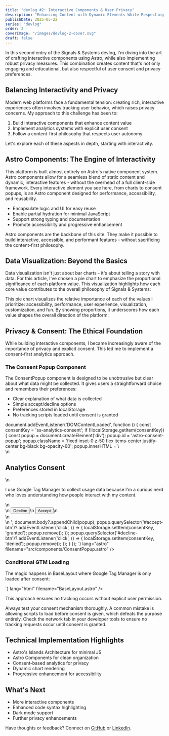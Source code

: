 ```yaml
---
title: "devlog #2: Interactive Components & User Privacy"
description: "Enhancing Content with Dynamic Elements While Respecting User Preferences"
publishDate: 2025-05-22
series: "devlog"
order: 2
coverImage: "/images/devlog-2-cover.svg"
draft: false
---
```



<p class="lead">
  In this second entry of the Signals & Systems devlog, I'm diving into the art of crafting interactive components using Astro, while also implementing robust privacy measures. This combination creates content that's not only engaging and educational, but also respectful of user consent and privacy preferences.
</p>

<h2 class="text-2xl font-bold mt-8 mb-4">Balancing Interactivity and Privacy</h2>
<p>
  Modern web platforms face a fundamental tension: creating rich, interactive experiences often involves tracking user behavior, which raises privacy concerns. My approach to this challenge has been to:
</p>
<ol class="list-decimal ml-6 my-4">
  <li>Build interactive components that enhance content value</li>
  <li>Implement analytics systems with explicit user consent</li>
  <li>Follow a content-first philosophy that respects user autonomy</li>
</ol>
<p>
  Let's explore each of these aspects in depth, starting with interactivity.
</p>

<h2 class="text-2xl font-bold mt-8 mb-4">Astro Components: The Engine of Interactivity</h2>
<p>
  This platform is built almost entirely on Astro's native component system. Astro components allow for a seamless blend of static content and dynamic, interactive features - without the overhead of a full client-side framework. Every interactive element you see here, from charts to consent popups, is an Astro component designed for performance, accessibility, and reusability.
</p>
<ul class="list-disc ml-6 my-4">
  <li>Encapsulate logic and UI for easy reuse</li>
  <li>Enable partial hydration for minimal JavaScript</li>
  <li>Support strong typing and documentation</li>
  <li>Promote accessibility and progressive enhancement</li>
</ul>
<CalloutBox type="info">
  <p>
    Astro components are the backbone of this site. They make it possible to build interactive, accessible, and performant features - without sacrificing the content-first philosophy.
  </p>
</CalloutBox>

<h2 class="text-2xl font-bold mt-8 mb-4">Data Visualization: Beyond the Basics</h2>
<p>
  Data visualization isn't just about bar charts - it's about telling a story with data. For this article, I've chosen a pie chart to emphasize the proportional significance of each platform value. This visualization highlights how each core value contributes to the overall philosophy of Signals & Systems:
</p>
<div class="my-8 p-6 bg-gradient-to-br from-blue-50 to-purple-50 rounded-lg shadow-sm">
  <ChartComponent 
    type="pie"
    data={{
      labels: ['Accessibility', 'Performance', 'User Experience', 'Visualization', 'Customization', 'Fun Factor'],
      datasets: [
        {
          label: 'Platform Value Distribution',
          data: [100, 90, 100, 80, 100, 70],
          backgroundColor: [
            'rgba(34,197,94,0.7)',
            'rgba(59,130,246,0.7)',
            'rgba(251,191,36,0.7)',
            'rgba(244,63,94,0.7)',
            'rgba(168,85,247,0.7)',
            'rgba(16,185,129,0.7)'
          ],
          borderColor: [
            'rgb(34,197,94)',
            'rgb(59,130,246)',
            'rgb(251,191,36)',
            'rgb(244,63,94)',
            'rgb(168,85,247)',
            'rgb(16,185,129)'
          ]
        }
      ]
    }}
    options={{
      plugins: {
        legend: { position: 'top' },
        title: {
          display: true,
          text: 'Signals & Systems: Platform Value Distribution',
          font: { size: 18 },
          color: '#334155',
          padding: { top: 10, bottom: 20 }
        }
      }
    }}
  />
</div>
<p>
  This pie chart visualizes the relative importance of each of the values I prioritize: accessibility, performance, user experience, visualization, customization, and fun. By showing proportions, it underscores how each value shapes the overall direction of the platform.
</p>

<h2 class="text-2xl font-bold mt-10 mb-4">Privacy & Consent: The Ethical Foundation</h2>
<p>
  While building interactive components, I became increasingly aware of the importance of privacy and explicit consent. This led me to implement a consent-first analytics approach.
</p>

<h3 class="text-xl font-semibold mt-6 mb-3">The Consent Popup Component</h3>
<p>
  The ConsentPopup component is designed to be unobtrusive but clear about what data might be collected. It gives users a straightforward choice and remembers their preferences:
</p>
<ul class="list-disc ml-6 my-4">
  <li>Clear explanation of what data is collected</li>
  <li>Simple accept/decline options</li>
  <li>Preferences stored in localStorage</li>
  <li>No tracking scripts loaded until consent is granted</li>
</ul>
<CodeBlock
  code={`---
// ConsentPopup.astro - A pure Astro consent component with no framework dependencies
---
<script>
  document.addEventListener('DOMContentLoaded', function () {
    const consentKey = 'ss-analytics-consent';
    if (!localStorage.getItem(consentKey)) {
      const popup = document.createElement('div');
      popup.id = 'astro-consent-popup';
      popup.className = 'fixed inset-0 z-50 flex items-center justify-center bg-black bg-opacity-60';
      popup.innerHTML = \
        <div class='bg-white rounded-lg shadow-lg p-6 max-w-md w-full text-gray-900' role='dialog' aria-modal='true' aria-labelledby='consent-title'>\n          <h2 id='consent-title' class='text-lg font-semibold mb-2'>Analytics Consent</h2>\n          <p class='mb-4'>I use Google Tag Manager to collect usage data because I'm a curious nerd who loves understanding how people interact with my content.</p>\n          <div class='flex gap-2 justify-end'>\n            <button id='decline-btn' class='px-4 py-2 rounded bg-gray-200 hover:bg-gray-300'>Decline</button>\n            <button id='accept-btn' class='px-4 py-2 rounded bg-blue-600 text-white hover:bg-blue-700'>Accept</button>\n          </div>\n        </div>\n      ';
      document.body?.appendChild(popup);
      popup.querySelector('#accept-btn')?.addEventListener('click', () => {
        localStorage.setItem(consentKey, 'granted');
        popup.remove();
      });
      popup.querySelector('#decline-btn')?.addEventListener('click', () => {
        localStorage.setItem(consentKey, 'denied');
        popup.remove();
      });
    }
  });
</script>`}
  lang="astro"
  filename="src/components/ConsentPopup.astro"
/>

<h3 class="text-xl font-semibold mt-6 mb-3">Conditional GTM Loading</h3>
<p>
  The magic happens in BaseLayout where Google Tag Manager is only loaded after consent:
</p>
<CodeBlock
  code={`<!-- GTM will be injected dynamically after consent -->
<div id="consent-root"></div>
<script type="module">
  // Minimal consent logic and GTM loader
  const consentKey = 'ss-analytics-consent';
  function loadGTM() {
    if (document.getElementById('gtm-script')) return;
    const s = document.createElement('script');
    s.id = 'gtm-script';
    s.async = true;
    s.src = 'https://www.googletagmanager.com/gtm.js?id=GTM-XXXXXXX';
    document.head.appendChild(s);
    // noscript fallback
    const iframe = document.createElement('iframe');
    iframe.src = 'https://www.googletagmanager.com/ns.html?id=GTM-XXXXXXX';
    iframe.height = 0;
    iframe.width = 0;
    iframe.style.display = 'none';
    iframe.style.visibility = 'hidden';
    iframe.setAttribute('aria-hidden', 'true');
    document.body.appendChild(iframe);
  }

  if (typeof window !== 'undefined') {
    const consent = localStorage.getItem(consentKey);
    if (consent === 'granted') {
      loadGTM();
    }
  }
</script>`}
  lang="html"
  filename="BaseLayout.astro"
/>
<p>
  This approach ensures no tracking occurs without explicit user permission.
</p>
<CalloutBox type="warning">
  <p>Always test your consent mechanism thoroughly. A common mistake is allowing scripts to load before consent is given, which defeats the purpose entirely. Check the network tab in your developer tools to ensure no tracking requests occur until consent is granted.</p>
</CalloutBox>

<h2 class="text-2xl font-bold mt-8 mb-4">Technical Implementation Highlights</h2>
<ul>
  <li>Astro's Islands Architecture for minimal JS</li>
  <li>Astro Components for clean organization</li>
  <li>Consent-based analytics for privacy</li>
  <li>Dynamic chart rendering</li>
  <li>Progressive enhancement for accessibility</li>
</ul>

<h2 class="text-2xl font-bold mt-8 mb-4">What's Next</h2>
<ul>
  <li>More interactive components</li>
  <li>Enhanced code syntax highlighting</li>
  <li>Dark mode support</li>
  <li>Further privacy enhancements</li>
</ul>

<CalloutBox type="tip" title="Join the Conversation">
  <p>
    Have thoughts or feedback? Connect on <a href="https://github.com/Tamok" class="text-blue-600 hover:text-blue-800">GitHub</a> or <a href="https://www.linkedin.com/in/jonathan-engeln/" class="text-blue-600 hover:text-blue-800">LinkedIn</a>.
  </p>
</CalloutBox>
